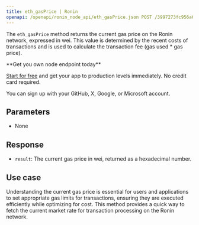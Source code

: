 ---
title: eth_gasPrice | Ronin
openapi: /openapi/ronin_node_api/eth_gasPrice.json POST /3997273fc956a67dc6982384500e669e
---

The `eth_gasPrice` method returns the current gas price on the Ronin network, expressed in wei. This value is determined by the recent costs of transactions and is used to calculate the transaction fee (gas used \* gas price).

<Check>
**Get you own node endpoint today**

[Start for free](https://console.chainstack.com/) and get your app to production levels immediately. No credit card required.

You can sign up with your GitHub, X, Google, or Microsoft account.
</Check>


## Parameters

* None

## Response

* `result`: The current gas price in wei, returned as a hexadecimal number.

## Use case

Understanding the current gas price is essential for users and applications to set appropriate gas limits for transactions, ensuring they are executed efficiently while optimizing for cost. This method provides a quick way to fetch the current market rate for transaction processing on the Ronin network.
